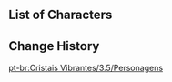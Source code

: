 {{DISPLAYTITLE:Vibro-Crystal Verification/Characters}}
{{Event Tabs
|rootpage = Vibro-Crystal/2023-03-14
|subpage1 = Characters
|subpage2 = Harmonics Research Facility
|gallery  = false
}}
==List of Characters==
{{Trial Character/Event/Header}}
{{Trial Character/Event
|character_name         = Alhaitham
|character_level        = 80
|constellation          = 0
|weapon_name            = Iron Sting
|weapon_level           = 80
|refinement             = 1
|artifact_flower        = Dreaming Steelbloom
|artifact_feather       = Feather of Judgment
|artifact_sands         = The Sunken Years
|artifact_goblet        = Honeyed Final Feast
|artifact_circlet       = Shadow of the Sand King
|artifact_level         = 20
|set1                   = Gilded Dreams
|set1_piece_bonus       = 4
|normal_attack_talent   = 8
|elemental_skill_talent = 8
|elemental_burst_talent = 8
|hp                     = 19,675
|atk                    = 1,255
|def                    = 822
|em                     = 522
|crit_rate              = 57.1%
|crit_dmg               = 91.9%
|er                     = 135.0%
|dendro_dmg             = 68.2%
}}
{{Trial Character/Event
|character_name         = Cyno
|character_level        = 80
|constellation          = 0
|weapon_name            = Moonpiercer
|weapon_level           = 80
|refinement             = 1
|artifact_flower        = Dreaming Steelbloom
|artifact_feather       = Feather of Judgment
|artifact_sands         = The Sunken Years
|artifact_goblet        = Honeyed Final Feast
|artifact_circlet       = Shadow of the Sand King
|artifact_level         = 20
|set1                   = Gilded Dreams
|set1_piece_bonus       = 4
|normal_attack_talent   = 8
|elemental_skill_talent = 8
|elemental_burst_talent = 8
|hp                     = 18,840
|atk                    = 1,367
|def                    = 899
|em                     = 472
|crit_rate              = 57.1%
|crit_dmg               = 120.7%
|er                     = 135.0%
|electro_dmg            = 46.6%
}}
{{Trial Character/Event
|character_name         = Dehya
|character_level        = 80
|constellation          = 0
|weapon_name            = The Bell
|weapon_level           = 80
|refinement             = 1
|artifact_flower        = Flower of Accolades
|artifact_feather       = Ceremonial War-Plume
|artifact_sands         = Orichalceous Time-Dial
|artifact_goblet        = Noble's Pledging Vessel
|artifact_circlet       = General's Ancient Helm
|artifact_level         = 20
|set1                   = Tenacity of the Millelith
|set1_piece_bonus       = 4
|normal_attack_talent   = 8
|elemental_skill_talent = 8
|elemental_burst_talent = 8
|hp                     = 39,356
|atk                    = 1,207
|def                    = 668
|em                     = 105
|crit_rate              = 57.1%
|crit_dmg               = 91.9%
|er                     = 135.0%
|pyro_dmg               = 46.6%
}}
{{Trial Character/Event
|character_name         = Diona
|character_level        = 80
|constellation          = 0
|weapon_name            = Sacrificial Bow
|weapon_level           = 80
|refinement             = 1
|artifact_flower        = Maiden's Distant Love
|artifact_feather       = Maiden's Heart-Stricken Infatuation
|artifact_sands         = Maiden's Passing Youth
|artifact_goblet        = Maiden's Fleeting Leisure
|artifact_circlet       = Maiden's Fading Beauty
|artifact_level         = 20
|set1                   = Maiden Beloved
|set1_piece_bonus       = 4
|normal_attack_talent   = 8
|elemental_skill_talent = 8
|elemental_burst_talent = 8
|hp                     = 23,938
|atk                    = 1,209
|def                    = 644
|em                     = 105
|crit_rate              = 26.0%
|crit_dmg               = 91.9%
|er                     = 214.7%
|healing                = 15.0%
|cryo_dmg               = 18.0%
}}
{{Trial Character/Event
|character_name         = Faruzan
|character_level        = 80
|constellation          = 0
|weapon_name            = Favonius Warbow
|weapon_level           = 80
|refinement             = 1
|artifact_flower        = Gladiator's Nostalgia
|artifact_feather       = Viridescent Arrow Feather
|artifact_sands         = Gladiator's Longing
|artifact_goblet        = Viridescent Venerer's Vessel
|artifact_circlet       = Viridescent Venerer's Diadem
|artifact_level         = 20
|set1                   = Gladiator's Finale
|set1_piece_bonus       = 2
|set2                   = Viridescent Venerer
|set2_piece_bonus       = 2
|normal_attack_talent   = 8
|elemental_skill_talent = 8
|elemental_burst_talent = 8
|hp                     = 16,034
|atk                    = 1,288
|def                    = 671
|em                     = 105
|crit_rate              = 57.1%
|crit_dmg               = 91.9%
|er                     = 242.6%
|anemo_dmg              = 61.6%
}}
{{Trial Character/Event
|character_name         = Fischl
|character_level        = 80
|constellation          = 0
|weapon_name            = The Stringless
|weapon_level           = 80
|refinement             = 1
|artifact_flower        = Gladiator's Nostalgia
|artifact_feather       = Gladiator's Destiny
|artifact_sands         = Hourglass of Thunder
|artifact_goblet        = Omen of Thunderstorm
|artifact_circlet       = Thunder Summoner's Crown
|artifact_level         = 20
|set1                   = Gladiator's Finale
|set1_piece_bonus       = 2
|set2                   = Thundering Fury
|set2_piece_bonus       = 2
|normal_attack_talent   = 8
|elemental_skill_talent = 8
|elemental_burst_talent = 8
|hp                     = 15,661
|atk                    = 1,735
|def                    = 637
|em                     = 256
|crit_rate              = 57.1%
|crit_dmg               = 91.9%
|er                     = 135.0%
|electro_dmg            = 61.6%
}}
{{Trial Character/Event
|character_name         = Hu Tao
|character_level        = 80
|constellation          = 0
|weapon_name            = Dragon's Bane
|weapon_level           = 80
|refinement             = 1
|artifact_flower        = Witch's Flower of Blaze
|artifact_feather       = Witch's Ever-Burning Plume
|artifact_sands         = Witch's End Time
|artifact_goblet        = Witch's Heart Flames
|artifact_circlet       = Witch's Scorching Hat
|artifact_level         = 20
|set1                   = Crimson Witch of Flames
|set1_piece_bonus       = 4
|normal_attack_talent   = 8
|elemental_skill_talent = 8
|elemental_burst_talent = 8
|hp                     = 28,219
|atk                    = 989
|def                    = 916
|em                     = 306
|crit_rate              = 57.1%
|crit_dmg               = 120.7%
|er                     = 135.0%
|pyro_dmg               = 61.6%
}}
{{Trial Character/Event
|character_name         = Kaedehara Kazuha
|character_level        = 80
|constellation          = 0
|weapon_name            = Sacrificial Sword
|weapon_level           = 80
|refinement             = 1
|artifact_flower        = In Remembrance of Viridescent Fields
|artifact_feather       = Viridescent Arrow Feather
|artifact_sands         = Viridescent Venerer's Determination
|artifact_goblet        = Viridescent Venerer's Vessel
|artifact_circlet       = Viridescent Venerer's Diadem
|artifact_level         = 20
|set1                   = Viridescent Venerer
|set1_piece_bonus       = 4
|normal_attack_talent   = 8
|elemental_skill_talent = 8
|elemental_burst_talent = 8
|hp                     = 19,675
|atk                    = 1,183
|def                    = 847
|em                     = 564
|crit_rate              = 26.0%
|crit_dmg               = 91.9%
|er                     = 190.8%
|anemo_dmg              = 61.6%
}}
{{Trial Character/Event
|character_name         = Kamisato Ayaka
|character_level        = 80
|constellation          = 0
|weapon_name            = Amenoma Kageuchi
|weapon_level           = 80
|refinement             = 1
|artifact_flower        = Snowswept Memory
|artifact_feather       = Icebreaker's Resolve
|artifact_sands         = Frozen Homeland's Demise
|artifact_goblet        = Frost-Weaved Dignity
|artifact_circlet       = Broken Rime's Echo
|artifact_level         = 20
|set1                   = Blizzard Strayer
|set1_piece_bonus       = 4
|normal_attack_talent   = 8
|elemental_skill_talent = 8
|elemental_burst_talent = 8
|hp                     = 19,198
|atk                    = 1,910
|def                    = 824
|em                     = 105
|crit_rate              = 57.1%
|crit_dmg               = 120.7%
|er                     = 135.0%
|cryo_dmg               = 61.6%
}}
{{Trial Character/Event
|character_name         = Kuki Shinobu
|character_level        = 80
|constellation          = 0
|weapon_name            = Favonius Sword
|weapon_level           = 80
|refinement             = 1
|artifact_flower        = Flower of Accolades
|artifact_feather       = Ceremonial War-Plume
|artifact_sands         = Orichalceous Time-Dial
|artifact_goblet        = Noble's Pledging Vessel
|artifact_circlet       = General's Ancient Helm
|artifact_level         = 20
|set1                   = Tenacity of the Millelith
|set1_piece_bonus       = 4
|normal_attack_talent   = 8
|elemental_skill_talent = 8
|elemental_burst_talent = 8
|hp                     = 32,985
|atk                    = 1,149
|def                    = 794
|em                     = 105
|crit_rate              = 26.0%
|crit_dmg               = 91.9%
|er                     = 190.8%
|healing                = 35.9%
}}
{{Trial Character/Event
|character_name         = Layla
|character_level        = 80
|constellation          = 0
|weapon_name            = Favonius Sword
|weapon_level           = 80
|refinement             = 1
|artifact_flower        = Snowswept Memory
|artifact_feather       = Icebreaker's Resolve
|artifact_sands         = Frozen Homeland's Demise
|artifact_goblet        = Frost-Weaved Dignity
|artifact_circlet       = Broken Rime's Echo
|artifact_level         = 20
|set1                   = Blizzard Strayer
|set1_piece_bonus       = 4
|normal_attack_talent   = 8
|elemental_skill_talent = 8
|elemental_burst_talent = 8
|hp                     = 28,457
|atk                    = 1,102
|def                    = 699
|em                     = 105
|crit_rate              = 57.1%
|crit_dmg               = 91.9%
|er                     = 190.8%
|cryo_dmg               = 15.0%
}}
{{Trial Character/Event
|character_name         = Nahida
|character_level        = 80
|constellation          = 0
|weapon_name            = Wandering Evenstar
|weapon_level           = 80
|refinement             = 1
|artifact_flower        = Labyrinth Wayfarer
|artifact_feather       = Scholar of Vines
|artifact_sands         = A Time of Insight
|artifact_goblet        = Lamp of the Lost
|artifact_circlet       = Laurel Coronet
|artifact_level         = 20
|set1                   = Deepwood Memories
|set1_piece_bonus       = 4
|normal_attack_talent   = 8
|elemental_skill_talent = 8
|elemental_burst_talent = 8
|hp                     = 16,762
|atk                    = 1,412
|def                    = 671
|em                     = 715
|crit_rate              = 26.0%
|crit_dmg               = 91.9%
|er                     = 135.0%
|dendro_dmg             = 61.6%
}}
{{Trial Character/Event
|character_name         = Raiden Shogun
|character_level        = 80
|constellation          = 0
|weapon_name            = "The Catch"
|weapon_level           = 80
|refinement             = 1
|artifact_flower        = Magnificent Tsuba
|artifact_feather       = Sundered Feather
|artifact_sands         = Storm Cage
|artifact_goblet        = Scarlet Vessel
|artifact_circlet       = Ornate Kabuto
|artifact_level         = 20
|set1                   = Emblem of Severed Fate
|set1_piece_bonus       = 4
|normal_attack_talent   = 8
|elemental_skill_talent = 8
|elemental_burst_talent = 8
|hp                     = 19,246
|atk                    = 1,280
|def                    = 829
|em                     = 105
|crit_rate              = 57.1%
|crit_dmg               = 91.9%
|er                     = 272.7%
|electro_dmg            = 115.7%
}}
{{Trial Character/Event
|character_name         = Sangonomiya Kokomi
|character_level        = 80
|constellation          = 0
|weapon_name            = Prototype Amber
|weapon_level           = 80
|refinement             = 1
|artifact_flower        = Sea-Dyed Blossom
|artifact_feather       = Deep Palace's Plume
|artifact_sands         = Cowry of Parting
|artifact_goblet        = Pearl Cage
|artifact_circlet       = Crown of Watatsumi
|artifact_level         = 20
|set1                   = Ocean-Hued Clam
|set1_piece_bonus       = 4
|normal_attack_talent   = 8
|elemental_skill_talent = 8
|elemental_burst_talent = 8
|hp                     = 29,815
|atk                    = 1,175
|def                    = 697
|em                     = 105
|crit_rate              = -74.0%
|crit_dmg               = 91.9%
|er                     = 135.0%
|hydro_dmg              = 68.2%
|healing                = 75.9%
}}
{{Trial Character/Event
|character_name         = Sucrose
|character_level        = 80
|constellation          = 0
|weapon_name            = Sacrificial Fragments
|weapon_level           = 80
|refinement             = 1
|artifact_flower        = In Remembrance of Viridescent Fields
|artifact_feather       = Viridescent Arrow Feather
|artifact_sands         = Viridescent Venerer's Determination
|artifact_goblet        = Viridescent Venerer's Vessel
|artifact_circlet       = Viridescent Venerer's Diadem
|artifact_level         = 20
|set1                   = Viridescent Venerer
|set1_piece_bonus       = 4
|normal_attack_talent   = 8
|elemental_skill_talent = 8
|elemental_burst_talent = 8
|hp                     = 15,714
|atk                    = 1,054
|def                    = 746
|em                     = 679
|crit_rate              = 26.0%
|crit_dmg               = 91.9%
|er                     = 186.8%
|anemo_dmg              = 33.0%
}}
{{Trial Character/Event
|character_name         = Wanderer
|character_level        = 80
|constellation          = 0
|weapon_name            = The Widsith
|weapon_level           = 80
|refinement             = 1
|artifact_flower        = The First Days of the City of Kings
|artifact_feather       = End of the Golden Realm
|artifact_sands         = Timepiece of the Lost Path
|artifact_goblet        = Defender of the Enchanting Dream
|artifact_circlet       = Legacy of the Desert High-Born
|artifact_level         = 20
|set1                   = Desert Pavilion Chronicle
|set1_piece_bonus       = 4
|normal_attack_talent   = 8
|elemental_skill_talent = 8
|elemental_burst_talent = 8
|hp                     = 16,571
|atk                    = 1,614
|def                    = 648
|em                     = 105
|crit_rate              = 71.5%
|crit_dmg               = 142.2%
|er                     = 135.0%
|anemo_dmg              = 61.6%
}}
{{Trial Character/Event
|character_name         = Xingqiu
|character_level        = 80
|constellation          = 0
|weapon_name            = Sacrificial Sword
|weapon_level           = 80
|refinement             = 1
|artifact_flower        = Royal Flora
|artifact_feather       = Royal Plume
|artifact_sands         = Copper Compass
|artifact_goblet        = Goblet of Thundering Deep
|artifact_circlet       = Wine-Stained Tricorne
|artifact_level         = 20
|set1                   = Heart of Depth
|set1_piece_bonus       = 2
|set2                   = Noblesse Oblige
|set2_piece_bonus       = 2
|normal_attack_talent   = 8
|elemental_skill_talent = 8
|elemental_burst_talent = 8
|hp                     = 16,673
|atk                    = 1,191
|def                    = 801
|em                     = 105
|crit_rate              = 57.1%
|crit_dmg               = 91.9%
|er                     = 242.6%
|hydro_dmg              = 81.6%
}}
{{Trial Character/Event
|character_name         = Yaoyao
|character_level        = 80
|constellation          = 0
|weapon_name            = Favonius Lance
|weapon_level           = 80
|refinement             = 1
|artifact_flower        = Labyrinth Wayfarer
|artifact_feather       = Scholar of Vines
|artifact_sands         = A Time of Insight
|artifact_goblet        = Lamp of the Lost
|artifact_circlet       = Laurel Coronet
|artifact_level         = 20
|set1                   = Deepwood Memories
|set1_piece_bonus       = 4
|normal_attack_talent   = 8
|elemental_skill_talent = 8
|elemental_burst_talent = 8
|hp                     = 30,807
|atk                    = 1,264
|def                    = 794
|em                     = 105
|crit_rate              = 26.0%
|crit_dmg               = 91.9%
|er                     = 162.9%
|dendro_dmg             = 15.0%
|healing                = 35.9%
}}
{{Trial Character/Event
|character_name         = Yelan
|character_level        = 80
|constellation          = 0
|weapon_name            = Sacrificial Bow
|weapon_level           = 80
|refinement             = 1
|artifact_flower        = Magnificent Tsuba
|artifact_feather       = Sundered Feather
|artifact_sands         = Storm Cage
|artifact_goblet        = Scarlet Vessel
|artifact_circlet       = Ornate Kabuto
|artifact_level         = 20
|set1                   = Emblem of Severed Fate
|set1_piece_bonus       = 4
|normal_attack_talent   = 8
|elemental_skill_talent = 8
|elemental_burst_talent = 8
<!-- Note: this value DOES subtract off the 18% HP gain from Yelan's passive -->
|hp                     = 26,691
|atk                    = 1,240
|def                    = 589
|em                     = 105
|crit_rate              = 71.5%
|crit_dmg               = 91.9%
|er                     = 234.7%
}}
{{Trial Character/Event
|character_name         = Yoimiya
|character_level        = 80
|constellation          = 0
|weapon_name            = Rust
|weapon_level           = 80
|refinement             = 1
|artifact_flower        = Entangling Bloom
|artifact_feather       = Shaft of Remembrance
|artifact_sands         = Morning Dew's Moment
|artifact_goblet        = Hopeful Heart
|artifact_circlet       = Capricious Visage
|artifact_level         = 20
|set1                   = Shimenawa's Reminiscence
|set1_piece_bonus       = 4
|normal_attack_talent   = 8
|elemental_skill_talent = 8
|elemental_burst_talent = 8
|hp                     = 16,571
|atk                    = 2,016
|def                    = 655
|em                     = 105
|crit_rate              = 40.4%
|crit_dmg               = 154.1%
|er                     = 135.0%
|pyro_dmg               = 46.6%
}}
{{Trial Character/Event
|character_name         = Yun Jin
|character_level        = 80
|constellation          = 0
|weapon_name            = Prototype Starglitter
|weapon_level           = 80
|refinement             = 1
|artifact_flower        = Bloom Times
|artifact_feather       = Plume of Luxury
|artifact_sands         = Song of Life
|artifact_goblet        = Calabash of Awakening
|artifact_circlet       = Skeletal Hat
|artifact_level         = 20
|set1                   = Husk of Opulent Dreams
|set1_piece_bonus       = 4
|normal_attack_talent   = 8
|elemental_skill_talent = 8
|elemental_burst_talent = 8
|hp                     = 17,099
|atk                    = 1,132
|def                    = 1,711
|em                     = 105
|crit_rate              = 26.0%
|crit_dmg               = 91.9%
|er                     = 248.7%
|geo_dmg                = 6.0%
}}
{{Trial Character/Event/Footer}}

==Change History==
{{Change History|3.5}}

[[pt-br:Cristais Vibrantes/3.5/Personagens]]
